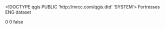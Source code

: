 <!DOCTYPE qgis PUBLIC 'http://mrcc.com/qgis.dtd' 'SYSTEM'>
<qgis version="3.20.3-Odense">
  <identifier>Fortresses</identifier>
  <parentidentifier></parentidentifier>
  <language>ENG</language>
  <type>dataset</type>
  <title>Fortresses</title>
  <abstract></abstract>
  <links/>
  <fees></fees>
  <encoding></encoding>
  <crs>
    <spatialrefsys>
      <wkt></wkt>
      <proj4></proj4>
      <srsid>0</srsid>
      <srid>0</srid>
      <authid></authid>
      <description></description>
      <projectionacronym></projectionacronym>
      <ellipsoidacronym></ellipsoidacronym>
      <geographicflag>false</geographicflag>
    </spatialrefsys>
  </crs>
  <extent/>
</qgis>

